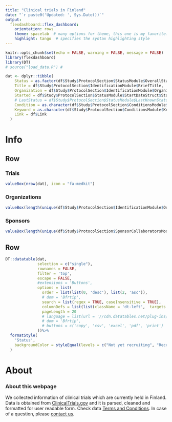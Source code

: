 ```yaml
---
title: "Clinical trials in Finland"
date: "`r paste0('Updated: ', Sys.Date())`"
output:
  flexdashboard::flex_dashboard:
    orientation: rows
    theme: spacelab  # many options for theme, this one is my favorite.
    highlight: tango  # specifies the syntax highlighting style
---
```




```r
knitr::opts_chunk$set(echo = FALSE, warning = FALSE, message = FALSE)
library(flexdashboard)
library(DT)
# source("load_data.R") #

dat <- dplyr::tibble(
    Status = as.factor(df$Study$ProtocolSection$StatusModule$OverallStatus),
    Title = df$Study$ProtocolSection$IdentificationModule$BriefTitle, 
    Organization = df$Study$ProtocolSection$IdentificationModule$Organization$OrgFullName, 
    Started = df$Study$ProtocolSection$StatusModule$StartDateStruct$StartDate,
    # LastStatus = df$Study$ProtocolSection$StatusModule$LastKnownStatus,
    Condition = as.character(df$Study$ProtocolSection$ConditionsModule$ConditionList$Condition),
    Keyword = as.character(df$Study$ProtocolSection$ConditionsModule$KeywordList$Keyword),
    Link = df$Link
  )
```


Info
=======================================================================

Row
-----------------------------------------------------------------------

### Trials

```r
valueBox(nrow(dat), icon = "fa-medkit")
```

### Organizations

```r
valueBox(length(unique(df$Study$ProtocolSection$IdentificationModule$Organization$OrgFullName)), icon = "fa-sitemap")
```

### Sponsors

```r
valueBox(length(unique(df$Study$ProtocolSection$SponsorCollaboratorsModule$LeadSponsor$LeadSponsorName)), icon = "fa-user")
```


<!-- ### example&&&&&Subjects -->

<!-- ```{r} -->
<!-- valueBox(22222, icon = "fa-users") -->
<!-- ``` -->

Row
-----------------------------------------------------------------------


```r
DT::datatable(dat,
              selection = c("single"),
              rownames = FALSE, 
              filter = 'top',
              escape = FALSE,
              #extensions = 'Buttons', 
              options = list(
                order = list(list(0, 'desc'), list(2, 'asc')),
                # dom = 'Bfrtip',
                search = list(regex = TRUE, caseInsensitive = TRUE),
                columnDefs = list(list(className = 'dt-left',  targets = "_all")),
                pageLength = 20
                # language = list(url = '//cdn.datatables.net/plug-ins/1.10.11/i18n/Finnish.json')
                # dom = 'Bfrtip',
                # buttons = c('copy', 'csv', 'excel', 'pdf', 'print')
              ))%>%
  formatStyle(
    'Status',
    backgroundColor = styleEqual(levels = c("Not yet recruiting", "Recruiting", "Active, not recruiting"), values = c("yellow", "green", "orange"))
  ) 
```

About
=======================================================================

### About this webpage

We collected information of clinical trials which are currently held in Finland. Data is obtained from [ClinicalTrials.gov](https://clinicaltrials.gov/) and it is parsed, cleaned and formatted for user readable form. Check data [Terms and Conditions](https://clinicaltrials.gov/ct2/about-site/terms-conditions). In case of a question, please [contact us]().

